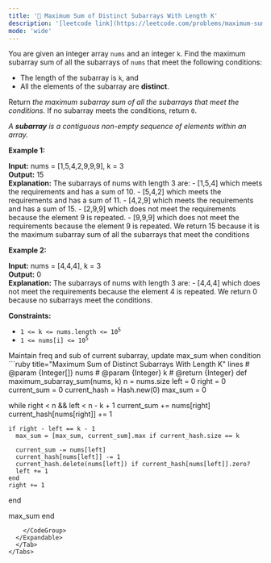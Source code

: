 ```yaml
---
title: '🧀 Maximum Sum of Distinct Subarrays With Length K'
description: '[leetcode link](https://leetcode.com/problems/maximum-sum-of-distinct-subarrays-with-length-k/description/)'
mode: 'wide'
---
```

<Tabs>
  <Tab title="Question" icon="circle-question" iconType="regular">
    <Card>
      <p>You are given an integer array <code>nums</code> and an integer <code>k</code>. Find the maximum subarray sum of all the subarrays of <code>nums</code> that meet the following conditions:</p>  <ul>  <li>The length of the subarray is <code>k</code>, and</li>  <li>All the elements of the subarray are <strong>distinct</strong>.</li> </ul>  <p>Return <em>the maximum subarray sum of all the subarrays that meet the conditions</em><em>.</em> If no subarray meets the conditions, return <code>0</code>.</p>  <p><em>A <strong>subarray</strong> is a contiguous non-empty sequence of elements within an array.</em></p>   <p><strong class="example">Example 1:</strong></p>   <strong>Input:</strong> nums = [1,5,4,2,9,9,9], k = 3 <br/> <strong>Output:</strong> 15 <br/> <strong>Explanation:</strong> The subarrays of nums with length 3 are: - [1,5,4] which meets the requirements and has a sum of 10. - [5,4,2] which meets the requirements and has a sum of 11. - [4,2,9] which meets the requirements and has a sum of 15. - [2,9,9] which does not meet the requirements because the element 9 is repeated. - [9,9,9] which does not meet the requirements because the element 9 is repeated. We return 15 because it is the maximum subarray sum of all the subarrays that meet the conditions   <p><strong class="example">Example 2:</strong></p>   <strong>Input:</strong> nums = [4,4,4], k = 3 <br/> <strong>Output:</strong> 0 <br/> <strong>Explanation:</strong> The subarrays of nums with length 3 are: - [4,4,4] which does not meet the requirements because the element 4 is repeated. We return 0 because no subarrays meet the conditions.    <p><strong>Constraints:</strong></p>  <ul>  <li><code>1 &lt;= k &lt;= nums.length &lt;= 10<sup>5</sup></code></li>  <li><code>1 &lt;= nums[i] &lt;= 10<sup>5</sup></code></li> </ul> 
    </Card>
  </Tab>
  <Tab title="Solution" icon="lightbulb" iconType="regular" >
    <Card>
      Maintain freq and sub of current subarray, update max_sum when condition 
    </Card>
  <Expandable title="code">
    <CodeGroup dropdown>
```ruby title="Maximum Sum of Distinct Subarrays With Length K" lines
# @param {Integer[]} nums
# @param {Integer} k
# @return {Integer}
def maximum_subarray_sum(nums, k)
  n = nums.size
  left = 0
  right = 0
  current_sum = 0
  current_hash = Hash.new(0)
  max_sum = 0

  while right < n && left < n - k + 1
    current_sum += nums[right]
    current_hash[nums[right]] += 1

    if right - left == k - 1
      max_sum = [max_sum, current_sum].max if current_hash.size == k

      current_sum -= nums[left]
      current_hash[nums[left]] -= 1
      current_hash.delete(nums[left]) if current_hash[nums[left]].zero?
      left += 1
    end
    right += 1
  end

  max_sum
end
```
    </CodeGroup>
  </Expandable>
  </Tab>
</Tabs>